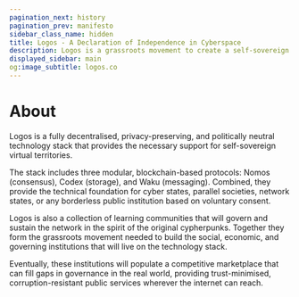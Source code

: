 ```yaml
---
pagination_next: history
pagination_prev: manifesto
sidebar_class_name: hidden
title: Logos - A Declaration of Independence in Cyberspace
description: Logos is a grassroots movement to create a self-sovereign network state.
displayed_sidebar: main
og:image_subtitle: logos.co
---
```


# About

Logos is a fully decentralised, privacy-preserving, and politically neutral technology stack that provides the necessary support for self-sovereign virtual territories. 

The stack includes three modular, blockchain-based protocols: Nomos (consensus), Codex (storage), and Waku (messaging). Combined, they provide the technical foundation for cyber states, parallel societies, network states, or any borderless public institution based on voluntary consent. 

Logos is also a collection of learning communities that will govern and sustain the network in the spirit of the original cypherpunks. Together they form the grassroots movement needed to build the social, economic, and governing institutions that will live on the technology stack. 

Eventually, these institutions will populate a competitive marketplace that can fill gaps in governance in the real world, providing trust-minimised, corruption-resistant public services  wherever the internet can reach.